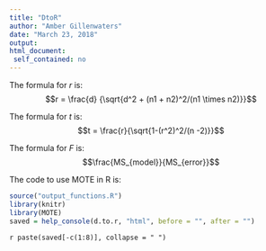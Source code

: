 ```yaml
---
title: "DtoR"
author: "Amber Gillenwaters"
date: "March 23, 2018"
output: 
html_document:
 self_contained: no
---
```

The formula for *r* is: $$r = \frac{d} {\sqrt{d^2 + (n1 + n2)^2/(n1 \times n2)}}$$

The formula for *t* is: $$t = \frac{r}{\sqrt{1-(r^2)^2/(n -2)}}$$

The formula for *F* is: $$\frac{MS_{model}}{MS_{error}}$$

The code to use MOTE in R is: 
 
```r
source("output_functions.R")
library(knitr)
library(MOTE)
saved = help_console(d.to.r, "html", before = "", after = "")
```
 
`r paste(saved[-c(1:8)], collapse = " ")`